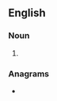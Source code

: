 ==English==

===Noun===
{{head|en|noun plural form}}

# {{plural of|carver|lang=en}}

===Anagrams===
* {{l|en|cravers}}